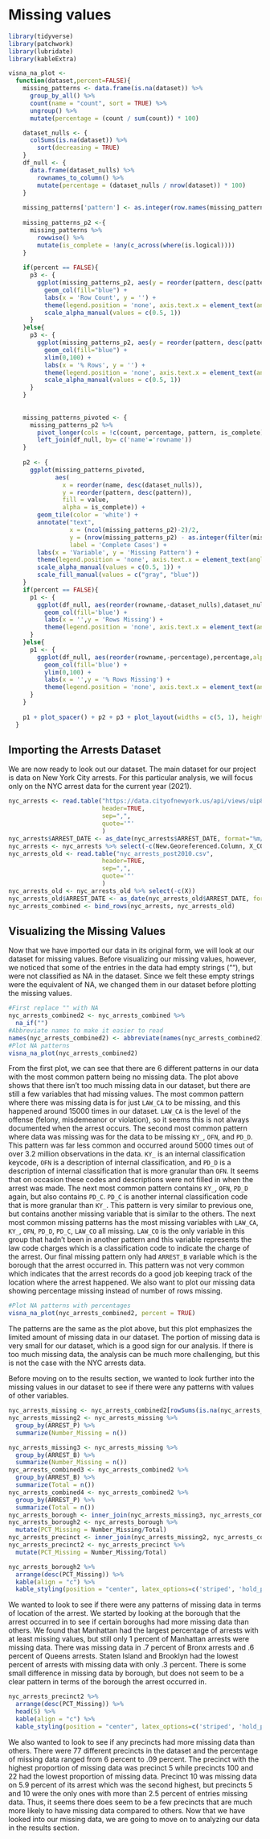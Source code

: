 # Missing values

```r
library(tidyverse)
library(patchwork)
library(lubridate)
library(kableExtra)
```

```r
visna_na_plot <-
  function(dataset,percent=FALSE){
    missing_patterns <- data.frame(is.na(dataset)) %>%
      group_by_all() %>%
      count(name = "count", sort = TRUE) %>%
      ungroup() %>%
      mutate(percentage = (count / sum(count)) * 100)

    dataset_nulls <- {
      colSums(is.na(dataset)) %>%
        sort(decreasing = TRUE)
    }
    df_null <- {
      data.frame(dataset_nulls) %>%
        rownames_to_column() %>%
        mutate(percentage = (dataset_nulls / nrow(dataset)) * 100)
    }
    
    missing_patterns['pattern'] <- as.integer(row.names(missing_patterns))
    
    missing_patterns_p2 <-{
      missing_patterns %>%
        rowwise() %>%
        mutate(is_complete = !any(c_across(where(is.logical))))
    }
    
    if(percent == FALSE){
      p3 <- {
        ggplot(missing_patterns_p2, aes(y = reorder(pattern, desc(pattern)), x = count, alpha = is_complete)) + 
          geom_col(fill="blue") +
          labs(x = 'Row Count', y = '') +
          theme(legend.position = 'none', axis.text.x = element_text(angle=90, hjust = 1)) +
          scale_alpha_manual(values = c(0.5, 1))
      }
    }else{
      p3 <- {
        ggplot(missing_patterns_p2, aes(y = reorder(pattern, desc(pattern)), x = percentage, alpha = is_complete)) + 
          geom_col(fill="blue") +
          xlim(0,100) +
          labs(x = '% Rows', y = '') +
          theme(legend.position = 'none', axis.text.x = element_text(angle=90, hjust = 1)) +
          scale_alpha_manual(values = c(0.5, 1))
      }
    }
    
    
    missing_patterns_pivoted <- {
      missing_patterns_p2 %>%
        pivot_longer(cols = !c(count, percentage, pattern, is_complete)) %>%
        left_join(df_null, by= c('name'='rowname'))
    }
    
    p2 <- {
      ggplot(missing_patterns_pivoted,
             aes(
               x = reorder(name, desc(dataset_nulls)),
               y = reorder(pattern, desc(pattern)),
               fill = value,
               alpha = is_complete)) +
        geom_tile(color = 'white') +
        annotate("text",
                 x = (ncol(missing_patterns_p2)-2)/2,
                 y = (nrow(missing_patterns_p2) - as.integer(filter(missing_patterns_p2, is_complete)['pattern'][[1]]) + 1),
                 label = 'Complete Cases') +
        labs(x = 'Variable', y = 'Missing Pattern') +
        theme(legend.position = 'none', axis.text.x = element_text(angle=90, hjust = 1)) +
        scale_alpha_manual(values = c(0.5, 1)) +
        scale_fill_manual(values = c("gray", "blue"))
    }
    if(percent == FALSE){
      p1 <- {
        ggplot(df_null, aes(reorder(rowname,-dataset_nulls),dataset_nulls,alpha = 0.5)) +
          geom_col(fill='blue') +
          labs(x = '',y = 'Rows Missing') +
          theme(legend.position = 'none', axis.text.x = element_text(angle=90, hjust = 1))
      }
    }else{
      p1 <- {
        ggplot(df_null, aes(reorder(rowname,-percentage),percentage,alpha = 0.5)) +
          geom_col(fill='blue') +
          ylim(0,100) +
          labs(x = '',y = '% Rows Missing') +
          theme(legend.position = 'none', axis.text.x = element_text(angle=90, hjust = 1))
      }
    }
    
    p1 + plot_spacer() + p2 + p3 + plot_layout(widths = c(5, 1), heights = c(1, 5))
  }
```


## Importing the Arrests Dataset

We are now ready to look out our dataset. The main dataset for our project is data on New York City arrests. For this particular analysis, we will focus only on the NYC arrest data for the current year (2021). 

```r
nyc_arrests <- read.table("https://data.cityofnewyork.us/api/views/uip8-fykc/rows.csv?accessType=DOWNLOAD",
                          header=TRUE,
                          sep=",",
                          quote='"'
                          )
nyc_arrests$ARREST_DATE <- as_date(nyc_arrests$ARREST_DATE, format="%m/%d/%Y")
nyc_arrests <- nyc_arrests %>% select(-c(New.Georeferenced.Column, X_COORD_CD, Y_COORD_CD))
nyc_arrests_old <- read.table("nyc_arrests_post2010.csv",
                          header=TRUE,
                          sep=",",
                          quote='"'
                          )
nyc_arrests_old <- nyc_arrests_old %>% select(-c(X))
nyc_arrests_old$ARREST_DATE <- as_date(nyc_arrests_old$ARREST_DATE, format="%Y-%m-%d")
nyc_arrests_combined <- bind_rows(nyc_arrests, nyc_arrests_old)
```


## Visualizing the Missing Values

Now that we have imported our data in its original form, we will look at our dataset for missing values. Before visualizing our missing values, however, we noticed that some of the entries in the data had empty strings (""), but were not classified as NA in the dataset. Since we felt these empty strings were the equivalent of NA, we changed them in our dataset before plotting the missing values.

```r
#First replace "" with NA
nyc_arrests_combined2 <- nyc_arrests_combined %>%
  na_if("")
#Abbreviate names to make it easier to read
names(nyc_arrests_combined2) <- abbreviate(names(nyc_arrests_combined2),minlength=3)
#Plot NA patterns
visna_na_plot(nyc_arrests_combined2)
```

From the first plot, we can see that there are 6 different patterns in our data with the most common pattern being no missing data. The plot above shows that there isn't too much missing data in our dataset, but there are still a few variables that had missing values. The most common pattern where there was missing data is for just `LAW_CA` to be missing, and this happened around 15000 times in our dataset. `LAW_CA` is the level of the offense (felony, misdemeanor or violation), so it seems this is not always documented when the arrest occurs. The second most common pattern where data was missing was for the data to be missing `KY_`, `OFN`, and `PD_D`. This pattern was far less common and occurred around 5000 times out of over 3.2 million observations in the data. `KY_` is an internal classification keycode,  `OFN` is a description of internal classification, and `PD_D` is a description of internal classification that is more granular than `OFN`. It seems that on occasion these codes and descriptions were not filled in when the arrest was made. The next most common pattern contains `KY_`, `OFN`, `PD_D` again, but also contains `PD_C`. `PD_C` is another internal classification code that is more granular than `KY_`. This pattern is very similar to previous one, but contains another missing variable that is similar to the others. The next most common missing patterns has the most missing variables with `LAW_CA`, `KY_`, `OFN`, `PD_D`, `PD_C`, `LAW_CO` all missing. `LAW_CO` is the only variable in this group that hadn't been in another pattern and this variable represents the law code charges which is a classification code to indicate the charge of the arrest. Our final missing pattern only had `ARREST_B` variable which is the borough that the arrest occurred in. This pattern was not very common which indicates that the arrest records do a good job keeping track of the location where the arrest happened. We also want to plot our missing data showing percentage missing instead of number of rows missing.

```r
#Plot NA patterns with percentages
visna_na_plot(nyc_arrests_combined2, percent = TRUE)
```

The patterns are the same as the plot above, but this plot emphasizes the limited amount of missing data in our dataset. The portion of missing data is very small for our dataset, which is a good sign for our analysis. If there is too much missing data, the analysis can be much more challenging, but this is not the case with the NYC arrests data.

Before moving on to the results section, we wanted to look further into the missing values in our dataset to see if there were any patterns with values of other variables. 

```r
nyc_arrests_missing <- nyc_arrests_combined2[rowSums(is.na(nyc_arrests_combined2)) > 0,]
nyc_arrests_missing2 <- nyc_arrests_missing %>%
  group_by(ARREST_P) %>%
  summarize(Number_Missing = n())

nyc_arrests_missing3 <- nyc_arrests_missing %>%
  group_by(ARREST_B) %>%
  summarize(Number_Missing = n())
nyc_arrests_combined3 <- nyc_arrests_combined2 %>%
  group_by(ARREST_B) %>%
  summarize(Total = n())
nyc_arrests_combined4 <- nyc_arrests_combined2 %>%
  group_by(ARREST_P) %>%
  summarize(Total = n())
nyc_arrests_borough <- inner_join(nyc_arrests_missing3, nyc_arrests_combined3, by = "ARREST_B")
nyc_arrests_borough2 <- nyc_arrests_borough %>%
  mutate(PCT_Missing = Number_Missing/Total)
nyc_arrests_precinct <- inner_join(nyc_arrests_missing2, nyc_arrests_combined4, by = "ARREST_P")
nyc_arrests_precinct2 <- nyc_arrests_precinct %>%
  mutate(PCT_Missing = Number_Missing/Total)

nyc_arrests_borough2 %>%
  arrange(desc(PCT_Missing)) %>%
  kable(align = "c") %>%
  kable_styling(position = "center", latex_options=c('striped', 'hold_position'))


```

We wanted to look to see if there were any patterns of missing data in terms of location of the arrest. We started by looking at the borough that the arrest occurred in to see if certain boroughs had more missing data than others. We found that Manhattan had the largest percentage of arrests with at least missing values, but still only 1 percent of Manhattan arrests were missing data. There was missing data in .7 percent of Bronx arrests and .6 percent of Queens arrests. Staten Island and Brooklyn had the lowest percent of arrests with missing data with only .3 percent. There is some small difference in missing data by borough, but does not seem to be a clear pattern in terms of the borough the arrest occurred in.

```r
nyc_arrests_precinct2 %>%
  arrange(desc(PCT_Missing)) %>%
  head(5) %>%
  kable(align = "c") %>%
  kable_styling(position = "center", latex_options=c('striped', 'hold_position'))
```

We also wanted to look to see if any precincts had more missing data than others. There were 77 different precincts in the dataset and the percentage of missing data ranged from 6 percent to .09 percent. The precinct with the highest proportion of missing data was precinct 5 while precincts 100 and 22 had the lowest proportion of missing data. Precinct 10 was missing data on 5.9 percent of its arrest which was the second highest, but precincts 5 and 10 were the only ones with more than 2.5 percent of entries missing data. Thus, it seems there does seem to be a few precincts that are much more likely to have missing data compared to others. Now that we have looked into our missing data, we are going to move on to analyzing our data in the results section.